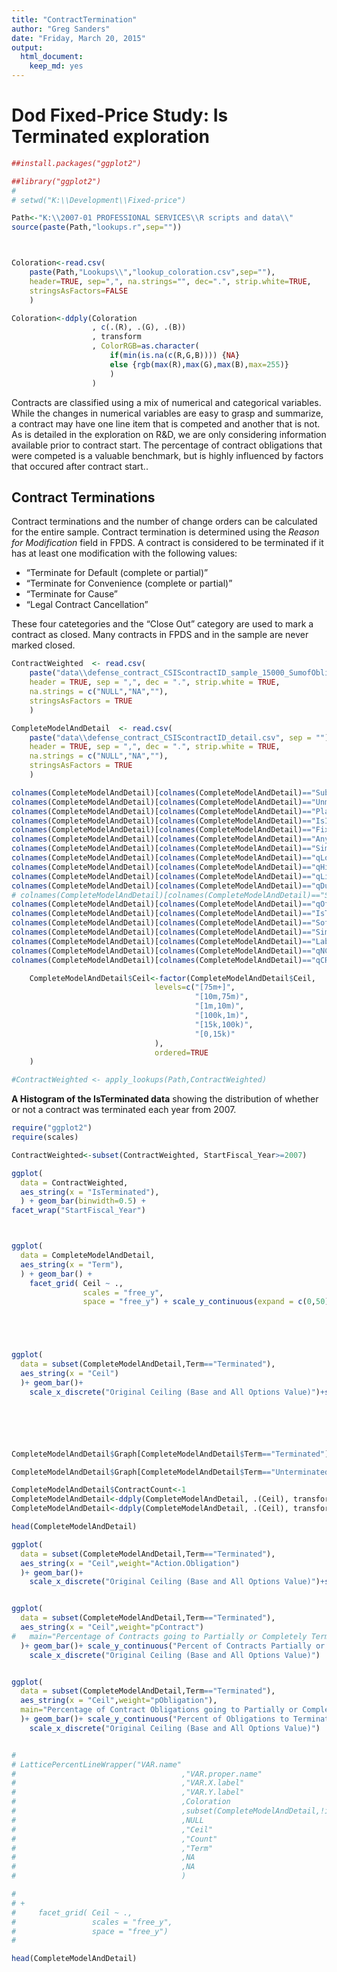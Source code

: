 ```yaml
---
title: "ContractTermination"
author: "Greg Sanders"
date: "Friday, March 20, 2015"
output:
  html_document:
    keep_md: yes
--- 
```


Dod Fixed-Price Study: Is Terminated exploration
============================================================================

```r
##install.packages("ggplot2")

##library("ggplot2")
# 
# setwd("K:\\Development\\Fixed-price")

Path<-"K:\\2007-01 PROFESSIONAL SERVICES\\R scripts and data\\"
source(paste(Path,"lookups.r",sep=""))



Coloration<-read.csv(
    paste(Path,"Lookups\\","lookup_coloration.csv",sep=""),
    header=TRUE, sep=",", na.strings="", dec=".", strip.white=TRUE, 
    stringsAsFactors=FALSE
    )

Coloration<-ddply(Coloration
                  , c(.(R), .(G), .(B))
                  , transform
                  , ColorRGB=as.character(
                      if(min(is.na(c(R,G,B)))) {NA} 
                      else {rgb(max(R),max(G),max(B),max=255)}
                      )
                  )

```

Contracts are classified using a mix of numerical and categorical variables. While the changes in numerical variables are easy to grasp and summarize, a contract may have one line item that is competed and another that is not. As is detailed in the exploration on R&D, we are only considering information available prior to contract start. The percentage of contract obligations that were competed is a valuable benchmark, but is highly influenced by factors that occured after contract start..

## Contract Terminations


Contract terminations and the number of change orders can be calculated for the entire sample.  Contract termination is determined using the *Reason for Modification* field in FPDS.  A contract is considered to be terminated if it has at least one modification with the following values:

* "Terminate for Default (complete or partial)"
* "Terminate for Convenience (complete or partial)"
* "Terminate for Cause"
* "Legal Contract Cancellation"

These four catetegories and the "Close Out" category are used to mark a contract as closed.  Many contracts in FPDS and in the sample are never marked closed.  




```r

ContractWeighted  <- read.csv(
    paste("data\\defense_contract_CSIScontractID_sample_15000_SumofObligatedAmount.csv", sep = ""),
    header = TRUE, sep = ",", dec = ".", strip.white = TRUE, 
    na.strings = c("NULL","NA",""),
    stringsAsFactors = TRUE
    )

CompleteModelAndDetail  <- read.csv(
    paste("data\\defense_contract_CSIScontractID_detail.csv", sep = ""),
    header = TRUE, sep = ",", dec = ".", strip.white = TRUE, 
    na.strings = c("NULL","NA",""),
    stringsAsFactors = TRUE
    )

colnames(CompleteModelAndDetail)[colnames(CompleteModelAndDetail)=="SubCustomer.sum"]<-"Who"
colnames(CompleteModelAndDetail)[colnames(CompleteModelAndDetail)=="UnmodifiedIsSomeCompetition"]<-"Comp"
colnames(CompleteModelAndDetail)[colnames(CompleteModelAndDetail)=="PlatformPortfolio.sum"]<-"What"
colnames(CompleteModelAndDetail)[colnames(CompleteModelAndDetail)=="IsIDV"]<-"IDV"
colnames(CompleteModelAndDetail)[colnames(CompleteModelAndDetail)=="FixedOrCost"]<-"FxCb"
colnames(CompleteModelAndDetail)[colnames(CompleteModelAndDetail)=="AnyInternational"]<-"Intl"
colnames(CompleteModelAndDetail)[colnames(CompleteModelAndDetail)=="SimpleArea"]<-"PSR"
colnames(CompleteModelAndDetail)[colnames(CompleteModelAndDetail)=="qLowCeiling"]<-"LowCeil"
colnames(CompleteModelAndDetail)[colnames(CompleteModelAndDetail)=="qHighCeiling"]<-"Ceil"
colnames(CompleteModelAndDetail)[colnames(CompleteModelAndDetail)=="qLinked"]<-"Link"
colnames(CompleteModelAndDetail)[colnames(CompleteModelAndDetail)=="qDuration"]<-"Dur"
# colnames(CompleteModelAndDetail)[colnames(CompleteModelAndDetail)=="SingleOffer"]<-"One"
colnames(CompleteModelAndDetail)[colnames(CompleteModelAndDetail)=="qOffers"]<-"Offr"
colnames(CompleteModelAndDetail)[colnames(CompleteModelAndDetail)=="IsTerminated"]<-"Term"
colnames(CompleteModelAndDetail)[colnames(CompleteModelAndDetail)=="SoftwareEng"]<-"Soft"
colnames(CompleteModelAndDetail)[colnames(CompleteModelAndDetail)=="SimpleVehicle"]<-"Veh"
colnames(CompleteModelAndDetail)[colnames(CompleteModelAndDetail)=="LabeledMDAP"]<-"MDAP"
colnames(CompleteModelAndDetail)[colnames(CompleteModelAndDetail)=="qNChg"]<-"NChg"
colnames(CompleteModelAndDetail)[colnames(CompleteModelAndDetail)=="qCRais"]<-"CRai"

    CompleteModelAndDetail$Ceil<-factor(CompleteModelAndDetail$Ceil,
                                levels=c("[75m+]",
                                         "[10m,75m)",
                                         "[1m,10m)", 
                                         "[100k,1m)",
                                         "[15k,100k)",
                                         "[0,15k)"
                                ),
                                ordered=TRUE
    )

#ContractWeighted <- apply_lookups(Path,ContractWeighted)

```

**A Histogram of the IsTerminated data** showing the distribution of whether or not a contract was terminated each year from 2007.  

```r

require("ggplot2")
require(scales)

ContractWeighted<-subset(ContractWeighted, StartFiscal_Year>=2007)

ggplot(
  data = ContractWeighted,
  aes_string(x = "IsTerminated"),
  ) + geom_bar(binwidth=0.5) +
facet_wrap("StartFiscal_Year")



ggplot(
  data = CompleteModelAndDetail,
  aes_string(x = "Term"),
  ) + geom_bar() + 
    facet_grid( Ceil ~ .,
                scales = "free_y",
                space = "free_y") + scale_y_continuous(expand = c(0,50)) 





ggplot(
  data = subset(CompleteModelAndDetail,Term=="Terminated"),
  aes_string(x = "Ceil")
  )+ geom_bar()+
    scale_x_discrete("Original Ceiling (Base and All Options Value)")+scale_y_continuous("Number of Partially or Completely \nTerminated Contracts")






CompleteModelAndDetail$Graph[CompleteModelAndDetail$Term=="Terminated"]<-TRUE

CompleteModelAndDetail$Graph[CompleteModelAndDetail$Term=="Unterminated"]<-FALSE

CompleteModelAndDetail$ContractCount<-1
CompleteModelAndDetail<-ddply(CompleteModelAndDetail, .(Ceil), transform, pContract=ContractCount/sum(ContractCount))
CompleteModelAndDetail<-ddply(CompleteModelAndDetail, .(Ceil), transform, pObligation=Action.Obligation/sum(Action.Obligation))

head(CompleteModelAndDetail)

ggplot(
  data = subset(CompleteModelAndDetail,Term=="Terminated"),
  aes_string(x = "Ceil",weight="Action.Obligation")
  )+ geom_bar()+
    scale_x_discrete("Original Ceiling (Base and All Options Value)")+scale_y_continuous("Total Obligated Value of Partially or Completely Terminated Contracts")


ggplot(
  data = subset(CompleteModelAndDetail,Term=="Terminated"),
  aes_string(x = "Ceil",weight="pContract")
#   main="Percentage of Contracts going to Partially or Completely Terminated Contracts\nBy Initial Contract Ceiling"
  )+ geom_bar()+ scale_y_continuous("Percent of Contracts Partially or Completely Terminated\nby Original Ceiling Category", labels=percent)+
    scale_x_discrete("Original Ceiling (Base and All Options Value)")


ggplot(
  data = subset(CompleteModelAndDetail,Term=="Terminated"),
  aes_string(x = "Ceil",weight="pObligation"),
  main="Percentage of Contract Obligations going to Partially or Completely Terminated Contracts\nBy Initial Contract Ceiling"
  )+ geom_bar()+ scale_y_continuous("Percent of Obligations to Terminated Contracts in Original Ceiling Category", labels=percent)+
    scale_x_discrete("Original Ceiling (Base and All Options Value)")


# 
# LatticePercentLineWrapper("VAR.name"
#                                     ,"VAR.proper.name"
#                                     ,"VAR.X.label"
#                                     ,"VAR.Y.label"
#                                     ,Coloration
#                                     ,subset(CompleteModelAndDetail,!is.na(Term))
#                                     ,NULL
#                                     ,"Ceil"
#                                     ,"Count"
#                                     ,"Term"
#                                     ,NA
#                                     ,NA
#                                     )

# 
# + 
#     facet_grid( Ceil ~ .,
#                 scales = "free_y",
#                 space = "free_y") 
# 

head(CompleteModelAndDetail)
```



